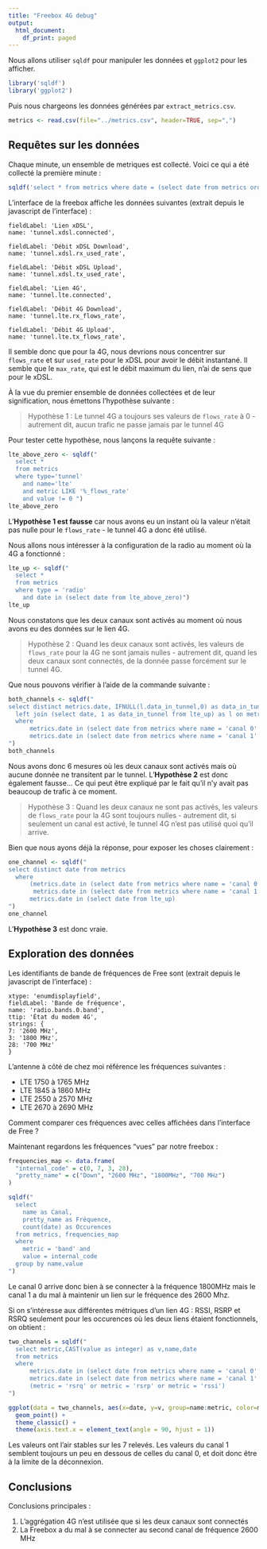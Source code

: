 ```yaml
---
title: "Freebox 4G debug"
output:
  html_document:
    df_print: paged
---
```


Nous allons utiliser `sqldf` pour manipuler les données et `ggplot2` pour les afficher.

```r
library('sqldf')
library('ggplot2')
```

Puis nous chargeons les données générées par `extract_metrics.csv`.

```r
metrics <- read.csv(file="../metrics.csv", header=TRUE, sep=",")
```

## Requêtes sur les données

Chaque minute, un ensemble de metriques est collecté. Voici ce qui a été collecté la première minute :

```r
sqldf('select * from metrics where date = (select date from metrics order by date asc limit 1)')
```

L'interface de la freebox affiche les données suivantes (extrait depuis le javascript de l'interface) :

```
fieldLabel: 'Lien xDSL',
name: 'tunnel.xdsl.connected',

fieldLabel: 'Débit xDSL Download',
name: 'tunnel.xdsl.rx_used_rate',

fieldLabel: 'Débit xDSL Upload',
name: 'tunnel.xdsl.tx_used_rate',

fieldLabel: 'Lien 4G',
name: 'tunnel.lte.connected',

fieldLabel: 'Débit 4G Download',
name: 'tunnel.lte.rx_flows_rate',

fieldLabel: 'Débit 4G Upload',
name: 'tunnel.lte.tx_flows_rate',
```

Il semble donc que pour la 4G, nous devrions nous concentrer sur `flows_rate` et sur `used_rate` pour le xDSL pour avoir le débit instantané. Il semble que le `max_rate`, qui est le débit maximum du lien, n'ai de sens que pour le xDSL.

À la vue du premier ensemble de données collectées et de leur signification, nous émettons l'hypothèse suivante :

> Hypothèse 1 : Le tunnel 4G a toujours ses valeurs de `flows_rate` à 0 - autrement dit, aucun trafic ne passe jamais par le tunnel 4G

Pour tester cette hypothèse, nous lançons la requête suivante :

```r
lte_above_zero <- sqldf("
  select * 
  from metrics 
  where type='tunnel' 
    and name='lte' 
    and metric LIKE '%_flows_rate' 
    and value != 0 ")
lte_above_zero
```

L'**Hypothèse 1 est fausse** car nous avons eu un instant où la valeur n'était pas nulle pour le `flows_rate` - le tunnel 4G a donc été utilisé.

Nous allons nous intéresser à la configuration de la radio au moment où la 4G a fonctionné :

```r
lte_up <- sqldf("
  select * 
  from metrics 
  where type = 'radio' 
    and date in (select date from lte_above_zero)")
lte_up
```

Nous constatons que les deux canaux sont activés au moment où nous avons eu des données sur le lien 4G.

> Hypothèse 2 : Quand les deux canaux sont activés, les valeurs de `flows_rate` pour la 4G ne sont jamais nulles - autrement dit, quand les deux canaux sont connectés, de la donnée passe forcément sur le tunnel 4G.

Que nous pouvons vérifier à l'aide de la commande suivante :

```r
both_channels <- sqldf("
select distinct metrics.date, IFNULL(l.data_in_tunnel,0) as data_in_tunnel from metrics 
  left join (select date, 1 as data_in_tunnel from lte_up) as l on metrics.date = l.date 
  where 
      metrics.date in (select date from metrics where name = 'canal 0' and value = 'true') and
      metrics.date in (select date from metrics where name = 'canal 1' and value = 'true')
")
both_channels
```

Nous avons donc 6 mesures où les deux canaux sont activés mais où aucune donnée ne transitent par le tunnel. L'**Hypothèse 2** est donc également fausse... Ce qui peut être expliqué par le fait qu'il n'y avait pas beaucoup de trafic à ce moment.

> Hypothèse 3 : Quand les deux canaux ne sont pas activés, les valeurs de `flows_rate` pour la 4G sont toujours nulles - autrement dit, si seulement un canal est activé, le tunnel 4G n'est pas utilisé quoi qu'il arrive.

Bien que nous ayons déjà la réponse, pour exposer les choses clairement :

```r
one_channel <- sqldf("
select distinct date from metrics
  where 
      (metrics.date in (select date from metrics where name = 'canal 0' and value = 'false') or
       metrics.date in (select date from metrics where name = 'canal 1' and value = 'false')) and
      metrics.date in (select date from lte_up)
")
one_channel
```

L'**Hypothèse 3** est donc vraie.

## Exploration des données

Les identifiants de bande de fréquences de Free sont (extrait depuis le javascript de l'interface) :

```
xtype: 'enumdisplayfield',
fieldLabel: 'Bande de fréquence',
name: 'radio.bands.0.band',
ttip: 'État du modem 4G',
strings: {
7: '2600 MHz',
3: '1800 MHz',
28: '700 MHz'
}
```

L'antenne à côté de chez moi référence les fréquences suivantes :

  * LTE 1750 à 1765 MHz
  * LTE 1845 à 1860 MHz
  * LTE 2550 à 2570 MHz
  * LTE 2670 à 2690 MHz
  
Comment comparer ces fréquences avec celles affichées dans l'interface de Free ?

Maintenant regardons les fréquences "vues" par notre freebox :

```r
frequencies_map <- data.frame(
  "internal_code" = c(0, 7, 3, 28),
  "pretty_name" = c("Down", "2600 MHz", "1800MHz", "700 MHz")
)

sqldf("
  select 
    name as Canal,
    pretty_name as Fréquence,
    count(date) as Occurences 
  from metrics, frequencies_map 
  where 
    metric = 'band' and 
    value = internal_code 
  group by name,value
")
```

Le canal 0 arrive donc bien à se connecter à la fréquence 1800MHz mais le canal 1 a du mal à maintenir un lien sur le fréquence des 2600 Mhz.

Si on s'intéresse aux différentes métriques d'un lien 4G : RSSI, RSRP et RSRQ seulement pour les occurences où les deux liens étaient fonctionnels, on obtient :

```r
two_channels = sqldf("
  select metric,CAST(value as integer) as v,name,date
  from metrics 
  where 
      metrics.date in (select date from metrics where name = 'canal 0' and value = 'true') and
      metrics.date in (select date from metrics where name = 'canal 1' and value = 'true') and
      (metric = 'rsrq' or metric = 'rsrp' or metric = 'rssi') 
")

ggplot(data = two_channels, aes(x=date, y=v, group=name:metric, color=metric, shape=name)) +
  geom_point() +
  theme_classic() +
  theme(axis.text.x = element_text(angle = 90, hjust = 1)) 
```

Les valeurs ont l'air stables sur les 7 relevés. Les valeurs du canal 1 semblent toujours un peu en dessous de celles du canal 0, et doit donc être à la limite de la déconnexion.


## Conclusions

Conclusions principales :

  1. L'aggrégation 4G n'est utilisée que si les deux canaux sont connectés
  2. La Freebox a du mal à se connecter au second canal de fréquence 2600 MHz
